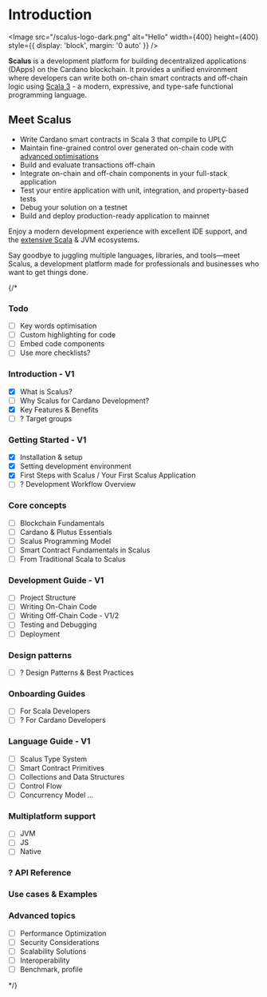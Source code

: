 
# Introduction

<Image src="/scalus-logo-dark.png" alt="Hello" width={400} height={400} style={{ display: 'block', margin: '0 auto' }} />

**Scalus** is a development platform for building decentralized applications (DApps) on the Cardano blockchain. It provides a unified environment where developers can write both on-chain smart contracts and off-chain logic using [Scala 3](/docs/language-tour/scala3) - a modern, expressive, and type-safe functional programming language.

## Meet Scalus

- Write Cardano smart contracts in Scala 3 that compile to UPLC
- Maintain fine-grained control over generated on-chain code with [advanced optimisations](/docs/advanced)
- Build and evaluate transactions off-chain
- Integrate on-chain and off-chain components in your full-stack application
- Test your entire application with unit, integration, and property-based tests
- Debug your solution on a testnet
- Build and deploy production-ready application to mainnet


Enjoy a modern development experience with excellent IDE support, and the [extensive Scala](https://index.scala-lang.org/) & JVM ecosystems.

Say goodbye to juggling multiple languages, libraries, and tools—meet Scalus, a development platform made for professionals and businesses who want to get things done.

{/*

### Todo
- [ ] Key words optimisation
- [ ] Custom highlighting for code
- [ ] Embed code components
- [ ] Use more checklists?

### Introduction - V1

- [x]  What is Scalus?
- [ ]  Why Scalus for Cardano Development?
- [x]  Key Features & Benefits
- [ ]  ? Target groups

### Getting Started - V1

- [x]  Installation & setup
- [x]  Setting development environment
- [x]  First Steps with Scalus / Your First Scalus Application
- [ ]  ? Development Workflow Overview

### Core concepts

- [ ]  Blockchain Fundamentals
- [ ]  Cardano & Plutus Essentials
- [ ]  Scalus Programming Model
- [ ]  Smart Contract Fundamentals in Scalus
- [ ]  From Traditional Scala to Scalus

### Development Guide - V1

- [ ]  Project Structure
- [ ]  Writing On-Chain Code
- [ ]  Writing Off-Chain Code - V1/2
- [ ]  Testing and Debugging
- [ ]  Deployment

### Design patterns

- [ ]  ? Design Patterns & Best Practices

### Onboarding Guides

- [ ]  For Scala Developers
- [ ]  ? For Cardano Developers

### Language Guide - V1

- [ ]  Scalus Type System
- [ ]  Smart Contract Primitives
- [ ]  Collections and Data Structures
- [ ]  Control Flow
- [ ]  Concurrency Model
...

### Multiplatform support

- [ ]  JVM
- [ ]  JS
- [ ]  Native

### ? API Reference

### Use cases & Examples

### Advanced topics

- [ ] Performance Optimization
- [ ] Security Considerations
- [ ] Scalability Solutions
- [ ] Interoperability
- [ ] Benchmark, profile

*/}
